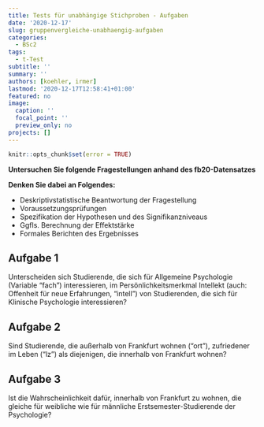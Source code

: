 ```yaml
---
title: Tests für unabhängige Stichproben - Aufgaben
date: '2020-12-17'
slug: gruppenvergleiche-unabhaengig-aufgaben
categories:
  - BSc2
tags:
  - t-Test
subtitle: ''
summary: ''
authors: [koehler, irmer]
lastmod: '2020-12-17T12:58:41+01:00'
featured: no
image:
  caption: ''
  focal_point: ''
  preview_only: no
projects: []
---
```


```r
knitr::opts_chunk$set(error = TRUE)
```

**Untersuchen Sie folgende Fragestellungen anhand des fb20-Datensatzes**

**Denken Sie dabei an Folgendes:**

*	Deskriptivstatistische Beantwortung der Fragestellung  
*	Voraussetzungsprüfungen   
*	Spezifikation der Hypothesen und des Signifikanzniveaus  
*	Ggfls. Berechnung der Effektstärke  
*	Formales Berichten des Ergebnisses    

## Aufgabe 1
Unterscheiden sich Studierende, die sich für Allgemeine Psychologie (Variable "fach") interessieren, im Persönlichkeitsmerkmal Intellekt (auch: Offenheit für neue Erfahrungen, "intell") von Studierenden, die sich für Klinische Psychologie interessieren?  

## Aufgabe 2
Sind Studierende, die außerhalb von Frankfurt wohnen ("ort"), zufriedener im Leben ("lz") als diejenigen, die innerhalb von Frankfurt wohnen?  

## Aufgabe 3
Ist die Wahrscheinlichkeit dafür, innerhalb von Frankfurt zu wohnen, die gleiche für weibliche wie für männliche Erstsemester-Studierende der Psychologie?

